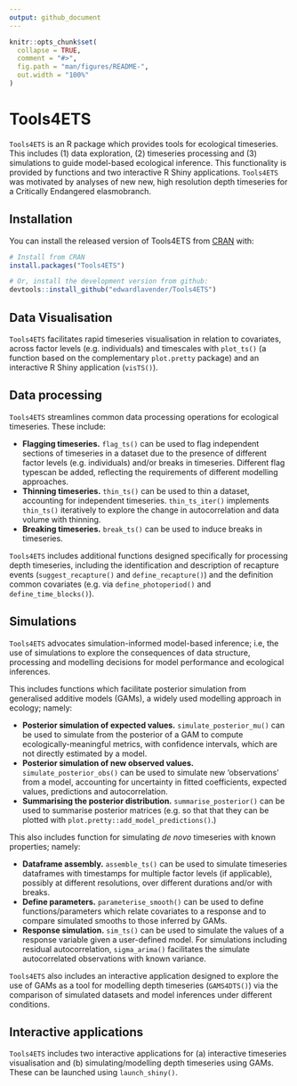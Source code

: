 ```yaml
---
output: github_document
---
```


<!-- README.md is generated from README.Rmd. Please edit that file -->

```r
knitr::opts_chunk$set(
  collapse = TRUE,
  comment = "#>",
  fig.path = "man/figures/README-",
  out.width = "100%"
)
```

# Tools4ETS

<!-- badges: start -->
<!-- badges: end -->

`Tools4ETS` is an R package which provides tools for ecological timeseries. This includes (1) data exploration, (2) timeseries processing and (3) simulations to guide model-based ecological inference. This functionality is provided by functions and two interactive R Shiny applications. `Tools4ETS` was motivated by analyses of new new, high resolution depth timeseries for a Critically Endangered elasmobranch. 

## Installation

You can install the released version of Tools4ETS from [CRAN](https://CRAN.R-project.org) with:

``` r
# Install from CRAN 
install.packages("Tools4ETS")

# Or, install the development version from github:
devtools::install_github("edwardlavender/Tools4ETS")
```

## Data Visualisation

`Tools4ETS` facilitates rapid timeseries visualisation in relation to covariates, across factor levels (e.g. individuals) and timescales with `plot_ts()` (a function based on the complementary `plot.pretty` package) and an interactive R Shiny application (`visTS()`). 

## Data processing

`Tools4ETS` streamlines common data processing operations for ecological timeseries. These include: 

* **Flagging timeseries.** `flag_ts()` can be used to flag independent sections of timeseries in a dataset due to the presence of different factor levels (e.g. individuals) and/or breaks in timeseries. Different flag typescan be added, reflecting the requirements of different modelling approaches.  
* **Thinning timeseries.** `thin_ts()`  can be used to thin a dataset, accounting for independent timeseries. `thin_ts_iter()` implements `thin_ts()` iteratively to explore the change in autocorrelation and data volume with thinning. 
* **Breaking timeseries.** `break_ts()` can be used to induce breaks in timeseries. 

`Tools4ETS` includes additional functions designed specifically for processing depth timeseries, including the identification and description of recapture events (`suggest_recapture()` and `define_recapture()`) and the definition common covariates (e.g. via `define_photoperiod()` and `define_time_blocks()`).

## Simulations 

`Tools4ETS` advocates simulation-informed model-based inference; i.e, the use of simulations to explore the consequences of data structure, processing and modelling decisions for model performance and ecological inferences. 

This includes functions which facilitate posterior simulation from generalised additive models (GAMs), a widely used modelling approach in ecology; namely:

* **Posterior simulation of expected values.** `simulate_posterior_mu()` can be used to simulate from the posterior of a GAM to compute ecologically-meaningful metrics, with confidence intervals, which are not directly estimated by a model. 
* **Posterior simulation of new observed values.** `simulate_posterior_obs()` can be used to simulate new 'observations' from a model, accounting for uncertainty in fitted coefficients, expected values, predictions and autocorrelation. 
* **Summarising the posterior distribution.** `summarise_posterior()` can be used to summarise posterior matrices (e.g. so that that they can be plotted with `plot.pretty::add_model_predictions()`.)

This also includes function for simulating _de novo_ timeseries with known properties; namely: 

* **Dataframe assembly.** `assemble_ts()` can be used to simulate timeseries dataframes with timestamps for multiple factor levels (if applicable), possibly at different resolutions, over different durations and/or with breaks. 
* **Define parameters.** `parameterise_smooth()` can be used to define functions/parameters which relate covariates to a response and to compare simulated smooths to those inferred by GAMs.  
* **Response simulation.** `sim_ts()` can be used to simulate the values of a response variable given a user-defined model. For simulations including residual autocorrelation, `sigma_arima()` facilitates the simulate autocorrelated observations with known variance. 

`Tools4ETS` also includes an interactive application designed to explore the use of GAMs as a tool for modelling depth timeseries (`GAMS4DTS()`) via the comparison of simulated datasets and model inferences under different conditions. 

## Interactive applications

`Tools4ETS` includes two interactive applications for (a) interactive timeseries visualisation and (b) simulating/modelling depth timeseries using GAMs. These can be launched using `launch_shiny()`. 
